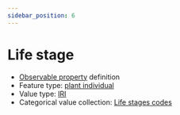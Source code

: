 ```yaml
---
sidebar_position: 6
---
```



# Life stage

- [Observable property](/viewers/dawe-vocabs?uri=https://linked.data.gov.au/def/nrm/ce3fd96d-e68d-4b14-b3fd-27690c566440) definition
- Feature type: [plant individual](http://linked.data.gov.au/def/tern-cv/60d7edf8-98c6-43e9-841c-e176c334d270)
- Value type: [IRI](https://w3id.org/tern/ontologies/tern/IRI)
- Categorical value collection: [Life stages codes](/viewers/dawe-vocabs?uri=https://linked.data.gov.au/def/nrm/5f82c583-167b-4ed2-b25e-4d67decb3f2d)

<Example
  protocolModule="recruitment-survivorship"
  observableProperty="https://linked.data.gov.au/def/nrm/ce3fd96d-e68d-4b14-b3fd-27690c566440"
/>
